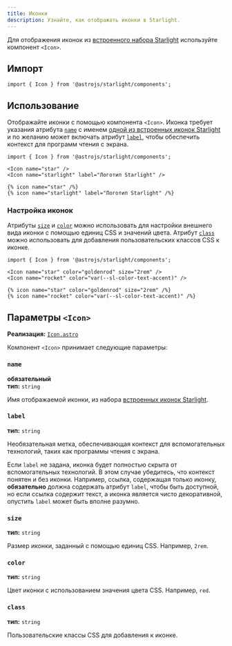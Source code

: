 ```yaml
---
title: Иконки
description: Узнайте, как отображать иконки в Starlight.
---
```



Для отображения иконок из [встроенного набора Starlight](/ru/reference/icons/#все-иконки) используйте компонент `<Icon>`.


<Preview>

<Icon
	slot="preview"
	name="open-book"
	color="var(--sl-color-text-accent)"
	size="4rem"
/>

</Preview>

## Импорт

```tsx
import { Icon } from '@astrojs/starlight/components';
```

## Использование

Отображайте иконки с помощью компонента `<Icon>`.
Иконка требует указания атрибута [`name`](#name) с именем [одной из встроенных иконок Starlight](/ru/reference/icons/#все-иконки) и по желанию может включать атрибут [`label`](#label), чтобы обеспечить контекст для программ чтения с экрана.

<Preview>

```mdx
import { Icon } from '@astrojs/starlight/components';

<Icon name="star" />
<Icon name="starlight" label="Логотип Starlight" />
```

<Fragment slot="markdoc">

```markdoc
{% icon name="star" /%}
{% icon name="starlight" label="Логотип Starlight" /%}
```

</Fragment>

<Fragment slot="preview">
	<Icon name="star" />
	<Icon name="starlight" label="Логотип Starlight" />
</Fragment>

</Preview>

### Настройка иконок

Атрибуты [`size`](#size) и [`color`](#color) можно использовать для настройки внешнего вида иконки с помощью единиц CSS и значений цвета.
Атрибут [`class`](#class) можно использовать для добавления пользовательских классов CSS к иконке.

<Preview>

```mdx
import { Icon } from '@astrojs/starlight/components';

<Icon name="star" color="goldenrod" size="2rem" />
<Icon name="rocket" color="var(--sl-color-text-accent)" />
```

<Fragment slot="markdoc">

```markdoc
{% icon name="star" color="goldenrod" size="2rem" /%}
{% icon name="rocket" color="var(--sl-color-text-accent)" /%}
```

</Fragment>

<Fragment slot="preview">
	<Icon name="star" color="goldenrod" size="2rem" />
	<Icon name="rocket" color="var(--sl-color-text-accent)" />
</Fragment>

</Preview>

## Параметры `<Icon>`

**Реализация:** [`Icon.astro`](https://github.com/withastro/starlight/blob/main/packages/starlight/user-components/Icon.astro)

Компонент `<Icon>` принимает следующие параметры:

### `name`

**обязательный**  
**тип:** `string`

Имя отображаемой иконки, из набора [встроенных иконок Starlight](/ru/reference/icons/#все-иконки).

### `label`

**тип:** `string`

Необязательная метка, обеспечивающая контекст для вспомогательных технологий, таких как программы чтения с экрана.

Если `label` не задана, иконка будет полностью скрыта от вспомогательных технологий.
В этом случае убедитесь, что контекст понятен и без иконки.
Например, ссылка, содержащая только иконку, **обязательно** должна содержать атрибут `label`, чтобы быть доступной, но если ссылка содержит текст, а иконка является чисто декоративной, опустить `label` может быть вполне разумно.

### `size`

**тип:** `string`

Размер иконки, заданный с помощью единиц CSS. Например, `2rem`.

### `color`

**тип:** `string`

Цвет иконки с использованием значения цвета CSS. Например, `red`.

### `class`

**тип:** `string`

Пользовательские классы CSS для добавления к иконке.
